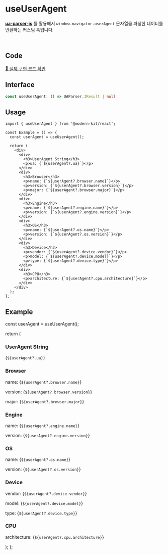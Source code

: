 
# useUserAgent

**[ua-parser-js](https://github.com/faisalman/ua-parser-js)** 를 활용해서 `window.navigator.userAgent` 문자열을 파싱한 데이터를 반환하는 커스텀 훅입니다.

<br />

## Code
[🔗 실제 구현 코드 확인](https://github.com/modern-agile-team/modern-kit/blob/main/packages/react/src/hooks/useUserAgent/index.ts)

## Interface
```ts title="typescript"
const useUserAgent: () => UAParser.IResult | null
```

## Usage
```tsx title="typescript"
import { useUserAgent } from '@modern-kit/react';

const Example = () => {
  const userAgent = useUserAgent();

  return (
    <div>
      <div>
        <h3>UserAgent String</h3>
        <p>ua: {`${userAgent?.ua}`}</p>
      </div>
      <div>
        <h3>Browser</h3>
        <p>name: {`${userAgent?.browser.name}`}</p>
        <p>version: {`${userAgent?.browser.version}`}</p>
        <p>major: {`${userAgent?.browser.major}`}</p>
      </div>
      <div>
        <h3>Engine</h3>
        <p>name: {`${userAgent?.engine.name}`}</p>
        <p>version: {`${userAgent?.engine.version}`}</p>
      </div>
      <div>
        <h3>OS</h3>
        <p>name: {`${userAgent?.os.name}`}</p>
        <p>version: {`${userAgent?.os.version}`}</p>
      </div>
      <div>
        <h3>Device</h3>
        <p>vendor: {`${userAgent?.device.vendor}`}</p>
        <p>model: {`${userAgent?.device.model}`}</p>
        <p>type: {`${userAgent?.device.type}`}</p>
      </div>
      <div>
        <h3>CPU</h3>
        <p>architecture: {`${userAgent?.cpu.architecture}`}</p>
      </div>
    </div>
  );
};
```

## Example

  const userAgent = useUserAgent();

  return (
    <div>
      <div>
        <h3>UserAgent String</h3>
        <p>{`${userAgent?.ua}`}</p>
      </div>
      <div>
        <h3>Browser</h3>
        <p>name: {`${userAgent?.browser.name}`}</p>
        <p>version: {`${userAgent?.browser.version}`}</p>
        <p>major: {`${userAgent?.browser.major}`}</p>
      </div>
      <div>
        <h3>Engine</h3>
        <p>name: {`${userAgent?.engine.name}`}</p>
        <p>version: {`${userAgent?.engine.version}`}</p>
      </div>
      <div>
        <h3>OS</h3>
        <p>name: {`${userAgent?.os.name}`}</p>
        <p>version: {`${userAgent?.os.version}`}</p>
      </div>
      <div>
        <h3>Device</h3>
        <p>vendor: {`${userAgent?.device.vendor}`}</p>
        <p>model: {`${userAgent?.device.model}`}</p>
        <p>type: {`${userAgent?.device.type}`}</p>
      </div>
      <div>
        <h3>CPU</h3>
        <p>architecture: {`${userAgent?.cpu.architecture}`}</p>
      </div>
    </div>
  );
};
